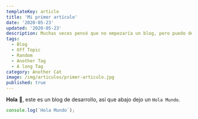 ```yaml
---
templateKey: article
title: 'Mi primer artículo'
date: '2020-05-23'
updated: '2020-05-23'
description: Muchas veces pensé que no empezaría un blog, pero puedo decir que esta es la tercera.
tags:
  - Blog
  - Off Topic
  - Random
  - Another Tag
  - A long Tag
category: Another Cat
image: /img/articulos/primer-articulo.jpg
published: true
---
```


**Hola** 👋, este es un blog de desarrollo, así que abajo dejo un `Hola Mundo`.

```javascript
console.log(`Hola Mundo`);
```
